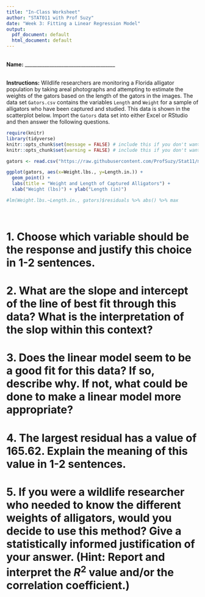 ```yaml
---
title: "In-Class Worksheet"
author: "STAT011 with Prof Suzy"
date: "Week 3: Fitting a Linear Regression Model"
output:
  pdf_document: default
  html_document: default
---
```

<br>
**Name:** _____________________________________

<br>
**Instructions:** Wildlife researchers are monitoring a Florida alligator population by taking areal photographs and attempting to estimate the weights of the gators based on the length of the gators in the images. The data set `Gators.csv` contains the variables `Length` and `Weight` for a sample of alligators who have been captured and studied. This data is shown in the scatterplot below. Import the `Gators` data set into either Excel or RStudio and then answer the following questions. 
<br>

```r
require(knitr)
library(tidyverse)
knitr::opts_chunk$set(message = FALSE) # include this if you don't want markdown to knit messages
knitr::opts_chunk$set(warning = FALSE) # include this if you don't want markdown to knit warnings
```

```r

gators <- read.csv("https://raw.githubusercontent.com/ProfSuzy/Stat11/main/Data/Gators.csv")

ggplot(gators, aes(x=Weight.lbs., y=Length.in.)) +
  geom_point() + 
  labs(title = "Weight and Length of Captured Alligators") +
  xlab("Weight (lbs)") + ylab("Length (in)")

#lm(Weight.lbs.~Length.in., gators)$residuals %>% abs() %>% max
```
<br>

# 1. Choose which variable should be the response and justify this choice in 1-2 sentences.  

\vspace{2cm}

# 2. What are the slope and intercept of the line of best fit through this data? What is the interpretation of the slop within this context? 

\vspace{2cm}

# 3.  Does the linear model seem to be a good fit for this data? If so, describe why. If not, what could be done to make a linear model more appropriate? 

\vspace{3cm}

# 4. The largest residual has a value of 165.62. Explain the meaning of this value in 1-2 sentences. 

\vspace{3cm}

# 5. If you were a wildlife researcher who needed to know the different weights of alligators, would you decide to use this method? Give a statistically informed justification of your answer. (Hint: Report and interpret the $R^2$ value and/or the correlation coefficient.)

